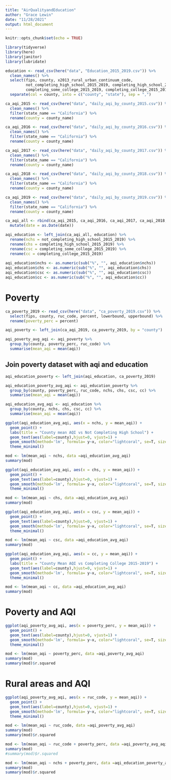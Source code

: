 ```yaml
---
title: "AirQualityandEducation"
author: "Grace Lewin"
date: "11/28/2021"
output: html_document
---
```


```r
knitr::opts_chunk$set(echo = TRUE)
```

```r
library(tidyverse)
library(here)
library(janitor)
library(lubridate)
```



```r
education <- read_csv(here("data", "Education_2015_2019.csv")) %>% 
  clean_names() %>% 
  select(fips, county, x2013_rural_urban_continuum_code, 
         not_completing_high_school_2015_2019, completing_high_school_2015_2019,
         completing_some_college_2015_2019, completing_college_2015_2019) %>% 
  separate(col = county, into = c("county", "state"), sep = ",")

ca_aqi_2015 <- read_csv(here("data", "daily_aqi_by_county_2015.csv")) %>% 
  clean_names() %>% 
  filter(state_name == "California") %>% 
  rename(county = county_name)

ca_aqi_2016 <- read_csv(here("data", "daily_aqi_by_county_2016.csv")) %>% 
  clean_names() %>% 
  filter(state_name == "California") %>% 
  rename(county = county_name)

ca_aqi_2017 <- read_csv(here("data", "daily_aqi_by_county_2017.csv")) %>% 
  clean_names() %>% 
  filter(state_name == "California") %>% 
  rename(county = county_name)

ca_aqi_2018 <- read_csv(here("data", "daily_aqi_by_county_2018.csv")) %>% 
  clean_names() %>% 
  filter(state_name == "California") %>% 
  rename(county = county_name)

ca_aqi_2019 <- read_csv(here("data", "daily_aqi_by_county_2019.csv")) %>% 
  clean_names() %>% 
  filter(state_name == "California") %>% 
  rename(county = county_name)

ca_aqi_all <- rbind(ca_aqi_2015, ca_aqi_2016, ca_aqi_2017, ca_aqi_2018, ca_aqi_2019) %>% 
  mutate(date = as.Date(date))

aqi_education <- left_join(ca_aqi_all, education) %>% 
  rename(nchs = not_completing_high_school_2015_2019) %>% 
  rename(chs = completing_high_school_2015_2019) %>% 
  rename(csc = completing_some_college_2015_2019) %>% 
  rename(cc = completing_college_2015_2019)
  
aqi_education$nchs <- as.numeric(sub("%", "", aqi_education$nchs))
aqi_education$chs <- as.numeric(sub("%", "", aqi_education$chs))
aqi_education$csc <- as.numeric(sub("%", "", aqi_education$csc))
aqi_education$cc <- as.numeric(sub("%", "", aqi_education$cc))


```

# Poverty

```r
ca_poverty_2019 <- read_csv(here("data", "ca_poverty_2019.csv")) %>% 
  select(fips, county, ruc_code, percent, lowerbound, upperbound) %>% 
  rename(poverty_perc = percent)

aqi_poverty <- left_join(ca_aqi_2019, ca_poverty_2019, by = "county")

aqi_poverty_avg_aqi <- aqi_poverty %>% 
  group_by(county, poverty_perc, ruc_code) %>% 
  summarise(mean_aqi = mean(aqi))
```


## Join poverty dataset with aqi and education

```r
aqi_education_poverty <- left_join(aqi_education, ca_poverty_2019)

aqi_education_poverty_avg_aqi <- aqi_education_poverty %>% 
  group_by(county, poverty_perc, ruc_code, nchs, chs, csc, cc) %>% 
  summarise(mean_aqi = mean(aqi))
```


```r
aqi_education_avg_aqi <- aqi_education %>% 
  group_by(county, nchs, chs, csc, cc) %>% 
  summarise(mean_aqi = mean(aqi))
```



```r
ggplot(aqi_education_avg_aqi, aes(x = nchs, y = mean_aqi)) +
  geom_point() +
  labs(title = "County mean AQI vs Not Completing High School") +
  geom_text(aes(label=county),hjust=0, vjust=1) +
  geom_smooth(method='lm', formula= y~x, color="lightcoral", se=T, size=1.5) +
  theme_minimal()

mod <- lm(mean_aqi ~ nchs, data =aqi_education_avg_aqi)
summary(mod)
```


```r
ggplot(aqi_education_avg_aqi, aes(x = chs, y = mean_aqi)) +
  geom_point() +
  geom_text(aes(label=county),hjust=0, vjust=1) +
  geom_smooth(method='lm', formula= y~x, color="lightcoral", se=T, size=1.5) +
  theme_minimal()

mod <- lm(mean_aqi ~ chs, data =aqi_education_avg_aqi)
summary(mod)

```

```r
ggplot(aqi_education_avg_aqi, aes(x = csc, y = mean_aqi)) +
  geom_point() +
  geom_text(aes(label=county),hjust=0, vjust=1) +
  geom_smooth(method='lm', formula= y~x, color="lightcoral", se=T, size=1.5) +
  theme_minimal()

mod <- lm(mean_aqi ~ csc, data =aqi_education_avg_aqi)
summary(mod)

```


```r
ggplot(aqi_education_avg_aqi, aes(x = cc, y = mean_aqi)) +
  geom_point() +
  labs(title = "County Mean AQI vs Completing College 2015-2019") +
  geom_text(aes(label=county),hjust=0, vjust=1) +
  geom_smooth(method='lm', formula= y~x, color="lightcoral", se=T, size=1.5) +
  theme_minimal()

mod <- lm(mean_aqi ~ cc, data =aqi_education_avg_aqi)
summary(mod)

```





# Poverty and AQI


```r
ggplot(aqi_poverty_avg_aqi, aes(x = poverty_perc, y = mean_aqi)) +
  geom_point() +
  geom_text(aes(label=county),hjust=0, vjust=1) +
  geom_smooth(method='lm', formula= y~x, color="lightcoral", se=T, size=1.5) +
  theme_minimal()

mod <- lm(mean_aqi ~ poverty_perc, data =aqi_poverty_avg_aqi)
summary(mod)
summary(mod)$r.squared
```

# Rural areas and AQI

```r
ggplot(aqi_poverty_avg_aqi, aes(x = ruc_code, y = mean_aqi)) +
  geom_point() +
  geom_text(aes(label=county),hjust=0, vjust=1) +
  geom_smooth(method='lm', formula= y~x, color="lightcoral", se=T, size=1.5) +
  theme_minimal()

mod <- lm(mean_aqi ~ ruc_code, data =aqi_poverty_avg_aqi)
summary(mod)
summary(mod)$r.squared
```


```r
mod <- lm(mean_aqi ~ ruc_code + poverty_perc, data =aqi_poverty_avg_aqi)
summary(mod)
#summary(mod)$r.squared
```




```r
mod <- lm(mean_aqi ~ nchs + poverty_perc, data =aqi_education_poverty_avg_aqi)
summary(mod)
summary(mod)$r.squared
```

